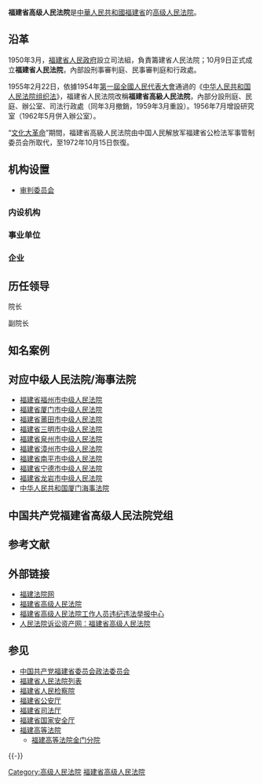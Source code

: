 {{主条目消歧义|本條目介紹中華人民共和國成立後，負責管轄福建省的二級法院。關於中华民国大陆时期負責相同地區及職責的法院，請另見[[福建高等法院|福建高等法院]]。}}
{{Expand|time=2013-02-15}}
{{Infobox PRCG
|机构名称=福建省高级人民法院
|标志1=National Emblem of the People's Republic of China.svg
|职位1=院长
|人员1=[[金银墙|金银墙]]
|衔级1=[[二级大法官|二级大法官]]
|上诉法院=[[中华人民共和国最高人民法院|中华人民共和国最高人民法院]]
|业务上级=[[中华人民共和国最高人民法院|中华人民共和国最高人民法院]]
|组织上级=[[福建省人民代表大会|福建省人民代表大会]]<br>[[福建省人民代表大会常务委员会|福建省人民代表大会常务委员会]]
|中共上级=[[中国共产党福建省委员会|中国共产党福建省委员会]]
|中共本级=中国共产党福建省高级人民法院党组
|机构类型=[[高级人民法院|高级人民法院]]
|行政级别=副省级
|授权法源=[[中华人民共和国宪法|中华人民共和国宪法]]
|组织法规=[[中华人民共和国人民法院组织法|中华人民共和国人民法院组织法]]
|地址1=[[福建省|福建省]][[福州市|福州市]]西二环北路58号
|网站=福建省高级人民法院
|网址=http://www.fjcourt.gov.cn
|成立时间=
|时期1=
|机构1=
|A={{ROC}}
|a=[[福建高等法院|福建高等法院]]
}}

'''福建省高级人民法院'''是[[中華人民共和國|中華人民共和國]][[福建省|福建省]]的[[高级人民法院|高级人民法院]]。

== 沿革 ==
1950年3月，[[福建省人民政府|福建省人民政府]]設立司法組，負責籌建省人民法院；10月9日正式成立'''福建省人民法院'''，內部設刑事審判庭、民事審判庭和行政處。

1955年2月22日，依據1954年[[第一屆全國人民代表大會|第一屆全國人民代表大會]]通過的《[[中华人民共和国人民法院组织法|中华人民共和国人民法院组织法]]》，福建省人民法院改稱'''福建省高級人民法院'''，內部分設刑庭、民庭、辦公室、司法行政處（同年3月撤銷，1959年3月重設）。1956年7月增設研究室（1962年5月併入辦公室）。

“[[文化大革命|文化大革命]]”期間，福建省高級人民法院由中国人民解放军福建省公检法军事管制委员会所取代，至1972年10月15日恢復。

==机构设置==
*[[审判委员会|审判委员会]]
===内设机构===
===事业单位===
===企业===

==历任领导==
;院长

;副院长

==知名案例==

== 对应中级人民法院/海事法院 ==
* [[福建省福州市中级人民法院|福建省福州市中级人民法院]]
* [[福建省厦门市中级人民法院|福建省厦门市中级人民法院]]
* [[福建省莆田市中级人民法院|福建省莆田市中级人民法院]]
* [[福建省三明市中级人民法院|福建省三明市中级人民法院]]
* [[福建省泉州市中级人民法院|福建省泉州市中级人民法院]]
* [[福建省漳州市中级人民法院|福建省漳州市中级人民法院]]
* [[福建省南平市中级人民法院|福建省南平市中级人民法院]]
* [[福建省宁德市中级人民法院|福建省宁德市中级人民法院]]
* [[福建省龙岩市中级人民法院|福建省龙岩市中级人民法院]]
* [[中华人民共和国厦门海事法院|中华人民共和国厦门海事法院]]

==中国共产党福建省高级人民法院党组==

==参考文献==
{{Reflist}}

==外部链接== 
*[http://fjfy.chinacourt.org/index.shtml 福建法院网]
*[https://web.archive.org/web/20190320210654/https://www.fjcourt.gov.cn/ 福建省高级人民法院]
*[http://jubao.court.gov.cn/fuj 福建省高级人民法院工作人员违纪违法举报中心]
*[https://web.archive.org/web/20170415013703/http://www.rmfysszc.gov.cn/statichtml/rm_sindex/102/rm_sindex.shtml 人民法院诉讼资产网：福建省高级人民法院]

== 参见 ==
* [[中国共产党福建省委员会政法委员会|中国共产党福建省委员会政法委员会]]
* [[福建省人民法院列表|福建省人民法院列表]]
* [[福建省人民检察院|福建省人民检察院]]
* [[福建省公安厅|福建省公安厅]]
* [[福建省司法厅|福建省司法厅]]
* [[福建省国家安全厅|福建省国家安全厅]]
* [[福建高等法院|福建高等法院]]
** [[福建高等法院金门分院|福建高等法院金门分院]]

{{-}}
{{Serial|先前机构|{{Flagicon|ROC}} [[福建高等法院|福建高等法院]]|[[福建省|福建省]]最高级地方国家[[审判机关|审判机关]]|现制|{{Flagicon|PRC}} 福建省高级人民法院<br /><small>（1949年至1955年名为福建省人民法院）</small><hr />{{Flagicon|ROC}} [[福建高等法院金门分院|福建高等法院金门分院]]}}
{{党和国家机构|福建省|level=高级}}
{{中华人民共和国各省级行政区|审判机关}}
{{中华人民共和国法院|地}}
{{福建省领导人}}

[[Category:高级人民法院|Category:高级人民法院]]
[[Category:福建省高级人民法院|]]